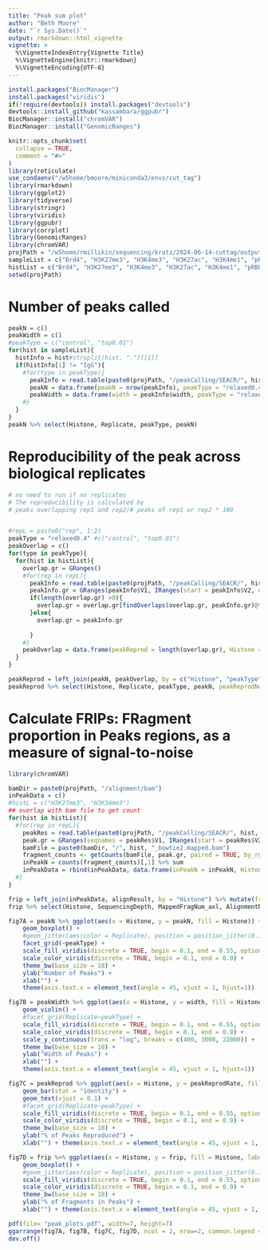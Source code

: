 ```yaml
---
title: "Peak sum plot"
author: "Beth Moore"
date: "`r Sys.Date()`"
output: rmarkdown::html_vignette
vignette: >
  %\VignetteIndexEntry{Vignette Title}
  %\VignetteEngine{knitr::rmarkdown}
  %\VignetteEncoding{UTF-8}
---
```

```r
install.packages("BiocManager")
install.packages("viridis")
if(!require(devtools)) install.packages("devtools")
devtools::install_github("kassambara/ggpubr")
BiocManager::install("chromVAR")
BiocManager::install("GenomicRanges")
```
```r
knitr::opts_chunk$set(
  collapse = TRUE,
  comment = "#>"
)
library(reticulate)
use_condaenv("/w5home/bmoore/miniconda3/envs/cut_tag")
library(rmarkdown)
library(ggplot2)
library(tidyverse)
library(stringr)
library(viridis)
library(ggpubr)
library(corrplot)
library(GenomicRanges)
library(chromVAR)
projPath = "/w5home/rmillikin/sequencing/kratz/2024-06-14-cuttag/output_dir"
sampleList = c("Brd4", "H3K27me3", "H3K4me3", "H3K27ac", "H3K4me1", "pRBP1_CTD")
histList = c("Brd4", "H3K27me3", "H3K4me3", "H3K27ac", "H3K4me1", "pRBP1_CTD")
setwd(projPath)
```

# Number of peaks called
```r
peakN = c()
peakWidth = c()
#peakType = c("control", "top0.01")
for(hist in sampleList){
  histInfo = hist#strsplit(hist, ".")[[1]]
  if(histInfo[1] != "IgG"){
    #for(type in peakType){
      peakInfo = read.table(paste0(projPath, "/peakCalling/SEACR/", hist, "_seacr.peaks.relaxed.bed"), header = FALSE, fill = TRUE)  %>% mutate(width = abs(V3-V2))
      peakN = data.frame(peakN = nrow(peakInfo), peakType = "relaxed0.4", Histone = histInfo[1], Replicate = histInfo[2]) %>% rbind(peakN, .)
      peakWidth = data.frame(width = peakInfo$width, peakType = "relaxed0.4", Histone = histInfo[1], Replicate = histInfo[2])  %>% rbind(peakWidth, .)
    #}
  }
}
peakN %>% select(Histone, Replicate, peakType, peakN)
```
# Reproducibility of the peak across biological replicates
```r
# no need to run if no replicates
# The reproducibility is calculated by
# peaks overlapping rep1 and rep2/# peaks of rep1 or rep2 * 100


#repL = paste0("rep", 1:2)
peakType = "relaxed0.4" #c("control", "top0.01")
peakOverlap = c()
for(type in peakType){
  for(hist in histList){
    overlap.gr = GRanges()
    #for(rep in repL){
      peakInfo = read.table(paste0(projPath, "/peakCalling/SEACR/", hist,"_seacr.peaks.relaxed.bed"), header = FALSE, fill = TRUE)
      peakInfo.gr = GRanges(peakInfo$V1, IRanges(start = peakInfo$V2, end = peakInfo$V3), strand = "*")
      if(length(overlap.gr) >0){
        overlap.gr = overlap.gr[findOverlaps(overlap.gr, peakInfo.gr)@from]
      }else{
        overlap.gr = peakInfo.gr
        
      }
    #}
    peakOverlap = data.frame(peakReprod = length(overlap.gr), Histone = hist, peakType = type) %>% rbind(peakOverlap, .)
  }
}

peakReprod = left_join(peakN, peakOverlap, by = c("Histone", "peakType")) %>% mutate(peakReprodRate = peakReprod/peakN * 100)
peakReprod %>% select(Histone, Replicate, peakType, peakN, peakReprodNum = peakReprod, peakReprodRate)
```

# Calculate FRIPs: FRagment proportion in Peaks regions, as a measure of signal-to-noise
```r
library(chromVAR)

bamDir = paste0(projPath, "/alignment/bam")
inPeakData = c()
#histL = c("H3K27me3", "H3K36me3")
## overlap with bam file to get count
for(hist in histList){
  #for(rep in repL){
    peakRes = read.table(paste0(projPath, "/peakCalling/SEACR/", hist, "_seacr.peaks.relaxed.bed"), header = FALSE, fill = TRUE)
    peak.gr = GRanges(seqnames = peakRes$V1, IRanges(start = peakRes$V2, end = peakRes$V3), strand = "*")
    bamFile = paste0(bamDir, "/", hist, "_bowtie2.mapped.bam")
    fragment_counts <- getCounts(bamFile, peak.gr, paired = TRUE, by_rg = FALSE, format = "bam")
    inPeakN = counts(fragment_counts)[,1] %>% sum
    inPeakData = rbind(inPeakData, data.frame(inPeakN = inPeakN, Histone = hist)) # , Replicate = rep
  #}
}

frip = left_join(inPeakData, alignResult, by = "Histone") %>% mutate(frip = inPeakN/MappedFragNum_axl * 100) # c("Histone", "Replicate"))
frip %>% select(Histone, SequencingDepth, MappedFragNum_axl, AlignmentRate_axl, FragInPeakNum = inPeakN, FRiPs = frip) # Replicate, 
```

```r
fig7A = peakN %>% ggplot(aes(x = Histone, y = peakN, fill = Histone)) +
    geom_boxplot() +
    #geom_jitter(aes(color = Replicate), position = position_jitter(0.15)) +
    facet_grid(~peakType) +
    scale_fill_viridis(discrete = TRUE, begin = 0.1, end = 0.55, option = "magma", alpha = 0.8) +
    scale_color_viridis(discrete = TRUE, begin = 0.1, end = 0.9) +
    theme_bw(base_size = 18) +
    ylab("Number of Peaks") +
    xlab("") +
    theme(axis.text.x = element_text(angle = 45, vjust = 1, hjust=1))

fig7B = peakWidth %>% ggplot(aes(x = Histone, y = width, fill = Histone)) +
    geom_violin() +
    #facet_grid(Replicate~peakType) +
    scale_fill_viridis(discrete = TRUE, begin = 0.1, end = 0.55, option = "magma", alpha = 0.8) +
    scale_color_viridis(discrete = TRUE, begin = 0.1, end = 0.9) +
    scale_y_continuous(trans = "log", breaks = c(400, 3000, 22000)) +
    theme_bw(base_size = 18) +
    ylab("Width of Peaks") +
    xlab("") + 
    theme(axis.text.x = element_text(angle = 45, vjust = 1, hjust=1))

fig7C = peakReprod %>% ggplot(aes(x = Histone, y = peakReprodRate, fill = Histone, label = round(peakReprodRate, 2))) +
    geom_bar(stat = "identity") +
    geom_text(vjust = 0.1) +
    #facet_grid(Replicate~peakType) +
    scale_fill_viridis(discrete = TRUE, begin = 0.1, end = 0.55, option = "magma", alpha = 0.8) +
    scale_color_viridis(discrete = TRUE, begin = 0.1, end = 0.9) +
    theme_bw(base_size = 18) +
    ylab("% of Peaks Reproduced") +
    xlab("") + theme(axis.text.x = element_text(angle = 45, vjust = 1, hjust=1))

fig7D = frip %>% ggplot(aes(x = Histone, y = frip, fill = Histone, label = round(frip, 2))) +
    geom_boxplot() +
    #geom_jitter(aes(color = Replicate), position = position_jitter(0.15)) +
    scale_fill_viridis(discrete = TRUE, begin = 0.1, end = 0.55, option = "magma", alpha = 0.8) +
    scale_color_viridis(discrete = TRUE, begin = 0.1, end = 0.9) +
    theme_bw(base_size = 18) +
    ylab("% of Fragments in Peaks") +
    xlab("") + theme(axis.text.x = element_text(angle = 45, vjust = 1, hjust=1))

pdf(file= "peak_plots.pdf", width=7, height=7)
ggarrange(fig7A, fig7B, fig7C, fig7D, ncol = 2, nrow=2, common.legend = TRUE, legend="bottom")
dev.off()
```